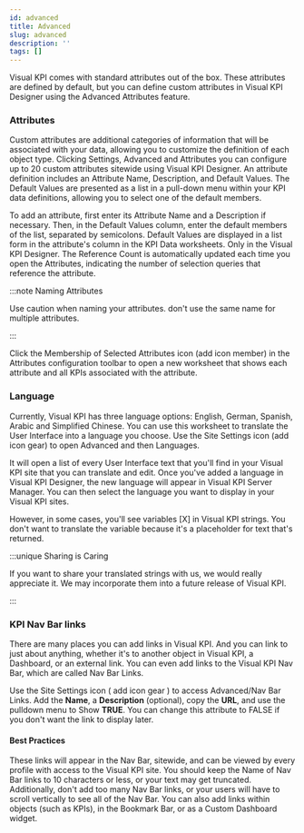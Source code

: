 ```yaml
---
id: advanced
title: Advanced
slug: advanced
description: ''
tags: []
---
```



Visual KPI comes with standard attributes out of the box. These attributes are defined by default, but you can define custom attributes in Visual KPI Designer using the Advanced Attributes feature. 

### Attributes

Custom attributes are additional categories of information that will be associated with your data, allowing you to customize the definition of each object type. Clicking Settings, Advanced and Attributes you can configure up to 20 custom attributes sitewide using Visual KPI Designer. An attribute definition includes an Attribute Name, Description, and Default Values. The Default Values are presented as a list in a pull-down menu within your KPI data definitions, allowing you to select one of the default members.

<StylizedImage
  imgURL="img/site-settings/attributes-worksheet.png"
  alt="Attributes Worksheet"
/>

To add an attribute, first enter its Attribute Name and a Description if necessary. Then, in the Default Values column, enter the default members of the list, separated by semicolons. Default Values are displayed in a list form in the attribute's column in the KPI Data worksheets. Only in the Visual KPI Designer. The Reference Count is automatically updated each time you open the Attributes, indicating the number of selection queries that reference the attribute.


:::note Naming Attributes 

Use caution when naming your attributes. don't use the same name for multiple attributes.

:::

Click the Membership of Selected Attributes icon (add icon member) in the Attributes configuration toolbar to open a new worksheet that shows each attribute and all KPIs associated with the attribute.

<StylizedImage
  imgURL="img/site-settings/attributesmembership-worksheet.png"
  alt="Attributes Membreship Worksheet"
/>

### Language

Currently, Visual KPI has three language options: English, German, Spanish, Arabic and Simplified Chinese.  You can use this worksheet to translate the User Interface into a language you choose. Use the Site Settings icon (add icon gear) to open Advanced and then Languages.

<StylizedImage
  imgURL="img/site-settings/language-worksheet.png"
  alt="Language Worksheet"
/>

It will open a list of every User Interface text that you'll find in your Visual KPI site that you can translate and edit. Once you've added a language in Visual KPI Designer, the new language will appear in Visual KPI Server Manager. You can then select the language you want to display in your Visual KPI sites. 

However, in some cases, you'll see variables [X] in Visual KPI strings. You don't want to translate the variable because it's a placeholder for text that's returned.

:::unique Sharing is Caring

If you want to share your translated strings with us, we would really appreciate it. We may incorporate them into a future release of Visual KPI.

:::

### KPI Nav Bar links

There are many places you can add links in Visual KPI. And you can link to just about anything, whether it's to another object in Visual KPI, a Dashboard, or an external link. You can even add links to the Visual KPI Nav Bar, which are called Nav Bar Links.

<StylizedImage
  imgURL="img/site-settings/navlink-enduser.png"
  alt="Nav Bar Link End User View"
/>

Use the Site Settings icon ( add icon gear ) to access Advanced/Nav Bar Links. Add the **Name**, a **Description** (optional), copy the **URL**, and use the pulldown menu to Show **TRUE**. You can change this attribute to FALSE if you don't want the link to display later.

<StylizedImage
  imgURL="img/site-settings/navlink-worksheet.png"
  alt="Nav Bar Link Worksheet"
/>

#### Best Practices

These links will appear in the Nav Bar, sitewide, and can be viewed by every profile with access to the Visual KPI site. You should keep the Name of Nav Bar links to 10 characters or less, or your text may get truncated. Additionally, don't add too many Nav Bar links, or your users will have to scroll vertically to see all of the Nav Bar. You can also add links within objects (such as KPIs), in the Bookmark Bar, or as a Custom Dashboard widget.